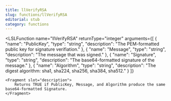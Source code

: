 ```yaml
---
title: llVerifyRSA
slug: functions/llVerifyRSA
editorial: stub
category: functions
---
```


<LSLFunction
	name="llVerifyRSA"
	returnType="integer"
	arguments={[
	{
		"name": "PublicKey",
		"type": "string",
		"description": "The PEM-formatted public key for signature verifiation."
	},
	{
		"name": "Message",
		"type": "string",
		"description": "The message that was signed."
	},
	{
		"name": "Signature",
		"type": "string",
		"description": "The base64-formatted signature of the message."
	},
	{
		"name": "Algorithm",
		"type": "string",
		"description": "The digest algorithm: sha1, sha224, sha256, sha384, sha512."
	}
]}
>
	<Fragment slot="description">
		Returns TRUE if PublicKey, Message, and Algorithm produce the same base64-formatted Signature.
	</Fragment>
</LSLFunction>

